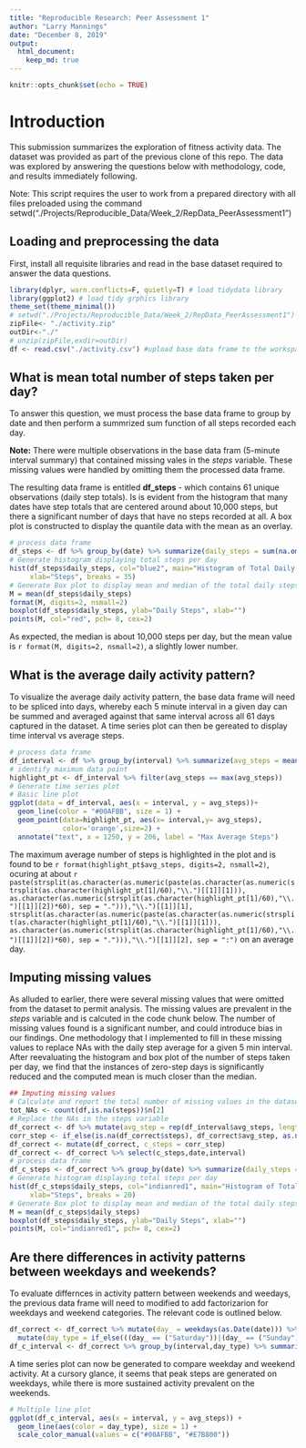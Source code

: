 ```yaml
---
title: "Reproducible Research: Peer Assessment 1"
author: "Larry Mannings"
date: "December 8, 2019"
output: 
  html_document:
    keep_md: true
---
```

```r
knitr::opts_chunk$set(echo = TRUE)
```

# Introduction

This submission summarizes the exploration of fitness activity data. The dataset was provided as part of the previous clone of this repo. The data was explored by answering the  questions below with methodology, code, and results immediately following.

Note: This script requires the user to work from a prepared directory with all files preloaded using the command setwd("./Projects/Reproducible_Data/Week_2/RepData_PeerAssessment1")

## Loading and preprocessing the data

First, install all requisite libraries and read in the base dataset required to answer the data questions.

```r
library(dplyr, warn.conflicts=F, quietly=T) # load tidydata library
library(ggplot2) # load tidy grphics library
theme_set(theme_minimal())
# setwd("./Projects/Reproducible_Data/Week_2/RepData_PeerAssessment1") # set working directory
zipFile<- "./activity.zip"
outDir<-"./"
# unzip(zipFile,exdir=outDir)
df <- read.csv("./activity.csv") #upload base data frame to the workspace
```

## What is mean total number of steps taken per day?
To answer this question, we must process the base data frame to group by date and then perform a summrized sum function of all steps recorded each day. 

**Note:** There were multiple observations in the base data fram (5-minute interval summary) that contained missing vales in the *steps* variable. These missing values were handled by omitting them the processed data frame.

The resulting data frame is entitled **df_steps** - which contains 61 unique observations (daily step totals). Is is evident from the histogram that many dates have step totals that are centered around about 10,000 steps, but there a significant number of days that have no steps recorded at all. A box plot is constructed to display the quantile data with the mean as an overlay. 
```r
# process data frame
df_steps <- df %>% group_by(date) %>% summarize(daily_steps = sum(na.omit(steps))) 
# Generate histogram displaying total steps per day
hist(df_steps$daily_steps, col="blue2", main="Histogram of Total Daily Steps", 
     xlab="Steps", breaks = 35)
# Generate Box plot to display mean and median of the total daily steps
M = mean(df_steps$daily_steps)
format(M, digits=2, nsmall=2)
boxplot(df_steps$daily_steps, ylab="Daily Steps", xlab="")
points(M, col="red", pch= 8, cex=2)
```
As expected, the median is about 10,000 steps per day, but the mean value is `r format(M, digits=2, nsmall=2)`, a slightly lower number.

## What is the average daily activity pattern?
To visualize the average daily activity pattern, the base data frame will need to be spliced into days, whereby each 5 minute interval in a given day can be summed and averaged against that same interval across all 61 days captured in the dataset. A time series plot can then be gereated to display time interval vs average steps. 

```r
# process data frame
df_interval <- df %>% group_by(interval) %>% summarize(avg_steps = mean(na.omit(steps)))
# identify maximum data point
highlight_pt <- df_interval %>% filter(avg_steps == max(avg_steps))
# Generate time series plot
# Basic line plot
ggplot(data = df_interval, aes(x = interval, y = avg_steps))+
  geom_line(color = "#00AFBB", size = 1) +
  geom_point(data=highlight_pt, aes(x= interval,y= avg_steps), 
             color='orange',size=2) +
  annotate("text", x = 1250, y = 206, label = "Max Average Steps")
```

The maximum average number of steps is highlighted in the plot and is found to be `r format(highlight_pt$avg_steps, digits=2, nsmall=2)`, ocuring at about `r paste(strsplit(as.character(as.numeric(paste(as.character(as.numeric(strsplit(as.character(highlight_pt[1]/60),"\\.")[[1]][1])), as.character(as.numeric(strsplit(as.character(highlight_pt[1]/60),"\\.")[[1]][2])*60), sep = "."))),"\\.")[[1]][1], strsplit(as.character(as.numeric(paste(as.character(as.numeric(strsplit(as.character(highlight_pt[1]/60),"\\.")[[1]][1])), as.character(as.numeric(strsplit(as.character(highlight_pt[1]/60),"\\.")[[1]][2])*60), sep = "."))),"\\.")[[1]][2], sep = ":")` on an average day.

## Imputing missing values

As alluded to earlier, there were several missing values that were omitted from the dataset to permit analysis. The missing values are prevalent in the *steps* variable and is calcuted in the code chunk below. The number of missing values found is a significant number, and could introduce bias in our findings. One methodology that I implemented to fill in these missing values to replace NAs with the daily step average for a given 5 min interval. After reevaluating the histogram and box plot of the number of steps taken per day, we find that the instances of zero-step days is significantly reduced and the computed mean is much closer than the median.

```r
## Imputing missing values
# Calculate and report the total number of missing values in the dataset
tot_NAs <- count(df,is.na(steps))$n[2]
# Replace the NAs in the steps variable
df_correct <- df %>% mutate(avg_step = rep(df_interval$avg_steps, length.out = length(df$interval)))
corr_step <- if_else(is.na(df_correct$steps), df_correct$avg_step, as.numeric(df_correct$steps))
df_correct <- mutate(df_correct, c_steps = corr_step)
df_correct <- df_correct %>% select(c_steps,date,interval)
# process data frame
df_c_steps <- df_correct %>% group_by(date) %>% summarize(daily_steps = sum(c_steps)) 
# Generate histogram displaying total steps per day
hist(df_c_steps$daily_steps, col="indianred1", main="Histogram of Total Daily Steps (corrected)", 
     xlab="Steps", breaks = 20)
# Generate Box plot to display mean and median of the total daily steps
M = mean(df_c_steps$daily_steps)
boxplot(df_steps$daily_steps, ylab="Daily Steps", xlab="")
points(M, col="indianred1", pch= 8, cex=2)
```


## Are there differences in activity patterns between weekdays and weekends?

To evaluate differnces in activity pattern between weekends and weedays, the previous data frame will need to modified to add factorizarion for weekdays and weekend categories. The relevant code is outlined below.
```r
df_correct <- df_correct %>% mutate(day_ = weekdays(as.Date(date))) %>% 
  mutate(day_type = if_else(((day_ == ("Saturday"))|(day_ == ("Sunday"))), "Weekend", "Weekday"))
df_c_interval <- df_correct %>% group_by(interval,day_type) %>% summarize(avg_steps = mean(c_steps))
```
A time series plot can now be generated to compare weekday and weekend activity. At a cursory glance, it seems that peak steps are generated on weekdays, while there is more sustained activity prevalent on the weekends.
```r

# Multiple line plot
ggplot(df_c_interval, aes(x = interval, y = avg_steps)) +
  geom_line(aes(color = day_type), size = 1) +
  scale_color_manual(values = c("#00AFBB", "#E7B800"))
```